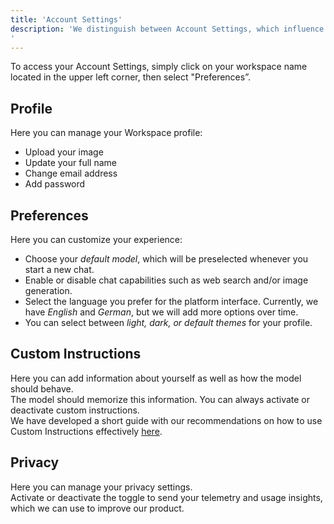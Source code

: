 ```yaml
---
title: 'Account Settings'
description: 'We distinguish between Account Settings, which influence only your personal account, and Workspace Settings, which impact the entire workspace.
'
---
```

To access your Account Settings, simply click on your workspace name located in the upper left corner, then select "Preferences”.

## Profile
Here you can manage your Workspace profile:
- Upload your image
- Update your full name
- Change email address
- Add password

## Preferences
Here you can customize your experience:
- Choose your _default model_, which will be preselected whenever you start a new chat.
- Enable or disable chat capabilities such as web search and/or image generation.
- Select the language you prefer for the platform interface. Currently, we have _English_ and _German_, but we will add more options over time.
- You can select between _light, dark, or default themes_ for your profile.

## Custom Instructions
Here you can add information about yourself as well as how the model should behave. <br />
The model should memorize this information. You can always activate or deactivate custom instructions. <br />
We have developed a short guide with our recommendations on how to use Custom Instructions effectively [here](/product/instructions).

## Privacy
Here you can manage your privacy settings. <br />
Activate or deactivate the toggle to send your telemetry and usage insights, which we can use to improve our product.
